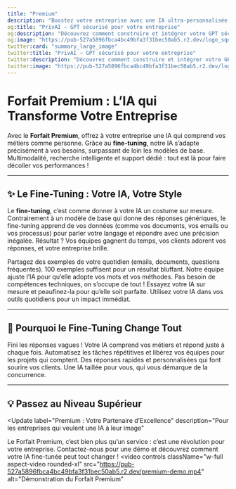 ```yaml
---
title: "Premium"
description: "Boostez votre entreprise avec une IA ultra-personnalisée, multimodale et performante"
og:title: "PrivAI – GPT sécurisé pour votre entreprise"
og:description: "Découvrez comment construire et intégrer votre GPT sécurisé avec PrivAI."
og:image: "https://pub-527a5896fbca4bc49bfa3f31bec50ab5.r2.dev/logo_square.png"
twitter:card: "summary_large_image"
twitter:title: "PrivAI – GPT sécurisé pour votre entreprise"
twitter:description: "Découvrez comment construire et intégrer votre GPT sécurisé avec PrivAI."
twitter:image: "https://pub-527a5896fbca4bc49bfa3f31bec50ab5.r2.dev/logo_square.png"
---
```


# Forfait Premium : L’IA qui Transforme Votre Entreprise

Avec le **Forfait Premium**, offrez à votre entreprise une IA qui comprend vos métiers comme personne. Grâce au **fine-tuning**, notre IA s’adapte précisément à vos besoins, surpassant de loin les modèles de base. Multimodalité, recherche intelligente et support dédié : tout est là pour faire décoller vos performances !

---

## ✨ Le Fine-Tuning : Votre IA, Votre Style

Le **fine-tuning**, c’est comme donner à votre IA un costume sur mesure. Contrairement à un modèle de base qui donne des réponses génériques, le fine-tuning apprend de vos données (comme vos documents, vos emails ou vos processus) pour parler votre langage et répondre avec une précision inégalée. Résultat ? Vos équipes gagnent du temps, vos clients adorent vos réponses, et votre entreprise brille.

<Steps>
  <Step title="Rassemblez vos données">
    Partagez des exemples de votre quotidien (emails, documents, questions fréquentes).
    <Check>100 exemples suffisent pour un résultat bluffant.</Check>
  </Step>
  <Step title="Personnalisez votre IA">
    Notre équipe ajuste l’IA pour qu’elle adopte vos mots et vos méthodes.
    <Warning>Pas besoin de compétences techniques, on s’occupe de tout !</Warning>
  </Step>
  <Step title="Testez la magie">
    Essayez votre IA sur mesure et peaufinez-la pour qu’elle soit parfaite.
  </Step>
  <Step title="Intégrez et brillez">
    Utilisez votre IA dans vos outils quotidiens pour un impact immédiat.
  </Step>
</Steps>

---

## 🚀 Pourquoi le Fine-Tuning Change Tout

<CardGroup cols={2}>
  <Card title="Réponses ultra-précises" icon="target">
    Fini les réponses vagues ! Votre IA comprend vos métiers et répond juste à chaque fois.
  </Card>
  <Card title="Gain de temps énorme" icon="clock">
    Automatisez les tâches répétitives et libérez vos équipes pour les projets qui comptent.
  </Card>
  <Card title="Clients conquis" icon="smile">
    Des réponses rapides et personnalisées qui font sourire vos clients.
  </Card>
  <Card title="Avantage concurrentiel" icon="rocket">
    Une IA taillée pour vous, qui vous démarque de la concurrence.
  </Card>
</CardGroup>

---

## 💡 Passez au Niveau Supérieur

<Update
  label="Premium : Votre Partenaire d’Excellence"
  description="Pour les entreprises qui veulent une IA à leur image"
>
  Le Forfait Premium, c’est bien plus qu’un service : c’est une révolution pour votre entreprise.
  Contactez-nous pour une démo et découvrez comment votre IA fine-tunée peut tout changer !
  <video
    controls
    className="w-full aspect-video rounded-xl"
    src="https://pub-527a5896fbca4bc49bfa3f31bec50ab5.r2.dev/premium-demo.mp4"
    alt="Démonstration du Forfait Premium"
  ></video>
</Update>
